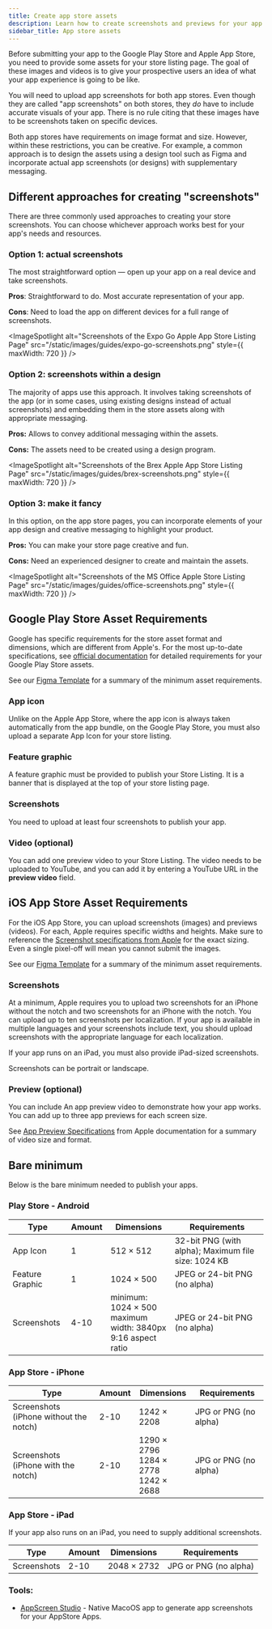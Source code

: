 ```yaml
---
title: Create app store assets
description: Learn how to create screenshots and previews for your app's store pages.
sidebar_title: App store assets
---
```



Before submitting your app to the Google Play Store and Apple App Store, you need to provide some assets for your store listing page. The goal of these images and videos is to give your prospective users an idea of what your app experience is going to be like.

You will need to upload app screenshots for both app stores. Even though they are called "app screenshots" on both stores, they _do_ have to include accurate visuals of your app. There is no rule citing that these images have to be screenshots taken on specific devices.

Both app stores have requirements on image format and size. However, within these restrictions, you can be creative. For example, a common approach is to design the assets using a design tool such as Figma and incorporate actual app screenshots (or designs) with supplementary messaging.

## Different approaches for creating "screenshots"

There are three commonly used approaches to creating your store screenshots. You can choose whichever approach works best for your app's needs and resources.

### Option 1: actual screenshots

The most straightforward option &mdash; open up your app on a real device and take screenshots.

**Pros**: Straightforward to do. Most accurate representation of your app.

**Cons**: Need to load the app on different devices for a full range of screenshots.

<ImageSpotlight
  alt="Screenshots of the Expo Go Apple App Store Listing Page"
  src="/static/images/guides/expo-go-screenshots.png"
  style={{ maxWidth: 720 }}
/>

### Option 2: screenshots within a design

The majority of apps use this approach. It involves taking screenshots of the app (or in some cases, using existing designs instead of actual screenshots) and embedding them in the store assets along with appropriate messaging.

**Pros:** Allows to convey additional messaging within the assets.

**Cons:** The assets need to be created using a design program.

<ImageSpotlight
  alt="Screenshots of the Brex Apple App Store Listing Page"
  src="/static/images/guides/brex-screenshots.png"
  style={{ maxWidth: 720 }}
/>

### Option 3: make it fancy

In this option, on the app store pages, you can incorporate elements of your app design and creative messaging to highlight your product.

**Pros:** You can make your store page creative and fun.

**Cons:** Need an experienced designer to create and maintain the assets.

<ImageSpotlight
  alt="Screenshots of the MS Office Apple Store Listing Page"
  src="/static/images/guides/office-screenshots.png"
  style={{ maxWidth: 720 }}
/>

## Google Play Store Asset Requirements

Google has specific requirements for the store asset format and dimensions, which are different from Apple's. For the most up-to-date specifications, see [official documentation](https://support.google.com/googleplay/android-developer/answer/9866151) for detailed requirements for your Google Play Store assets.

See our [Figma Template](https://www.figma.com/community/file/1352686667495694112) for a summary of the minimum asset requirements.

### App icon

Unlike on the Apple App Store, where the app icon is always taken automatically from the app bundle, on the Google Play Store, you must also upload a separate App Icon for your store listing.

### Feature graphic

A feature graphic must be provided to publish your Store Listing. It is a banner that is displayed at the top of your store listing page.

### Screenshots

You need to upload at least four screenshots to publish your app.

### Video (optional)

You can add one preview video to your Store Listing. The video needs to be uploaded to YouTube, and you can add it by entering a YouTube URL in the **preview video** field.

## iOS App Store Asset Requirements

For the iOS App Store, you can upload screenshots (images) and previews (videos). For each, Apple requires specific widths and heights. Make sure to reference the [Screenshot specifications from Apple](https://developer.apple.com/help/app-store-connect/reference/screenshot-specifications/) for the exact sizing. Even a single pixel-off will mean you cannot submit the images.

See our [Figma Template](https://www.figma.com/community/file/1352686667495694112) for a summary of the minimum asset requirements.

### Screenshots

At a minimum, Apple requires you to upload two screenshots for an iPhone without the notch and two screenshots for an iPhone with the notch. You can upload up to ten screenshots per localization. If your app is available in multiple languages and your screenshots include text, you should upload screenshots with the appropriate language for each localization.

If your app runs on an iPad, you must also provide iPad-sized screenshots.

Screenshots can be portrait or landscape.

### Preview (optional)

You can include An app preview video to demonstrate how your app works. You can add up to three app previews for each screen size.

See [App Preview Specifications](https://developer.apple.com/help/app-store-connect/reference/app-preview-specifications/) from Apple documentation for a summary of video size and format.

## Bare minimum

Below is the bare minimum needed to publish your apps.

### Play Store - Android

| Type            | Amount | Dimensions                                                          | Requirements                                        |
| --------------- | ------ | ------------------------------------------------------------------- | --------------------------------------------------- |
| App Icon        | 1      | 512 × 512                                                           | 32-bit PNG (with alpha); Maximum file size: 1024 KB |
| Feature Graphic | 1      | 1024 × 500                                                          | JPEG or 24-bit PNG (no alpha)                       |
| Screenshots     | 4-10   | minimum: 1024 × 500<br/>maximum width: 3840px<br/>9:16 aspect ratio | JPEG or 24-bit PNG (no alpha)                       |

### App Store - iPhone

| Type                                   | Amount | Dimensions                                  | Requirements          |
| -------------------------------------- | ------ | ------------------------------------------- | --------------------- |
| Screenshots (iPhone without the notch) | 2-10   | 1242 × 2208                                 | JPG or PNG (no alpha) |
| Screenshots (iPhone with the notch)    | 2-10   | 1290 × 2796<br/>1284 × 2778<br/>1242 × 2688 | JPG or PNG (no alpha) |

### App Store - iPad

If your app also runs on an iPad, you need to supply additional screenshots.

| Type        | Amount | Dimensions  | Requirements          |
| ----------- | ------ | ----------- | --------------------- |
| Screenshots | 2-10   | 2048 × 2732 | JPG or PNG (no alpha) |

### Tools:

* [AppScreen Studio](https://appscreen.studio/) - Native MacoOS app to generate app screenshots for your AppStore Apps.

